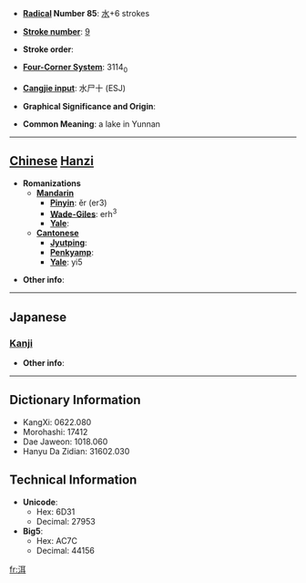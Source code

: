* '''[[Wiktionary:Chinese radical index| Radical]] Number 85''': [[Wiktionary:Chinese radical index 水|水]]+6 strokes

* '''[[Wiktionary:Chinese total strokes index|Stroke number]]''': [[Wiktionary:Chinese total strokes index 9|9]]

* '''Stroke order''': 

* '''[[Wiktionary:Chinese four corner index|Four-Corner System]]''': 3114<sub>0</sub>

* '''[[Wiktionary:Chinese Cangjie index|Cangjie input]]''': 水尸十 (ESJ)

* '''Graphical Significance and Origin''': 

* '''Common Meaning''': a lake in Yunnan

----

== [[Chinese]] [[Hanzi]] ==

* '''Romanizations'''
** '''[[Mandarin]]'''
*** '''[[Pinyin]]''': ěr (er3)
*** '''[[Wade-Giles]]''': erh<sup>3</sup>
*** '''[[Yale]]''': 
** '''[[Cantonese]]'''
*** '''[[Jyutping]]''':
*** '''[[Penkyamp]]''': 
*** '''[[Yale]]''': yi5

* '''Other info''': 

----

==Japanese==
===[[Kanji]]===
{{kanji|on readings=[[じ]] (ji), [[に]] (ni)
|kun readings=
}}

* '''Other info''':  

----

== Dictionary Information ==

* KangXi: 0622.080
* Morohashi: 17412
* Dae Jaweon: 1018.060
* Hanyu Da Zidian: 31602.030

== Technical Information ==

* '''Unicode''':
** Hex: 6D31
** Decimal: 27953
* '''Big5''':
** Hex: AC7C
** Decimal: 44156

[[fr:洱]]